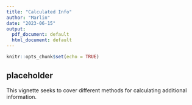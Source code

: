 ```yaml
---
title: "Calculated Info"
author: "Marlin"
date: "2023-06-15"
output:
  pdf_document: default
  html_document: default
---
```


```r
knitr::opts_chunk$set(echo = TRUE)
```

## placeholder

This vignette seeks to cover different methods for calculating additional information.

```r

```

```r

```


```r
```